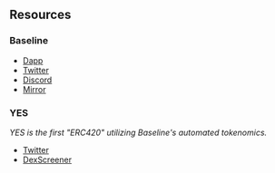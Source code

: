 ## Resources
### Baseline

- [Dapp](https://app.baseline.markets/)
- [Twitter](https://twitter.com/baselinemarkets)
- [Discord](https://discord.gg/baseline)
- [Mirror](https://mirror.xyz/0xe7AD459A24A10C5E94B76CcD24da62A8394eBf5f)

### YES

*YES is the first "ERC420" utilizing Baseline's automated tokenomics.*

- [Twitter](https://twitter.com/YESMONEY420)
- [DexScreener](https://dexscreener.com/blast/0xD0F1e1243c9FfB11100eFd25f1C9Ef7Ca956dC13)

